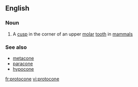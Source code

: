 ==English==

===Noun===
{{wikipedia}}
{{en-noun}}

# {{label|en|anatomy}} A [[cusp]] in the corner of an upper [[molar]] [[tooth]] in [[mammal]]s

===See also===
* [[metacone]]
* [[paracone]]
* [[hypocone]]

[[fr:protocone]]
[[vi:protocone]]